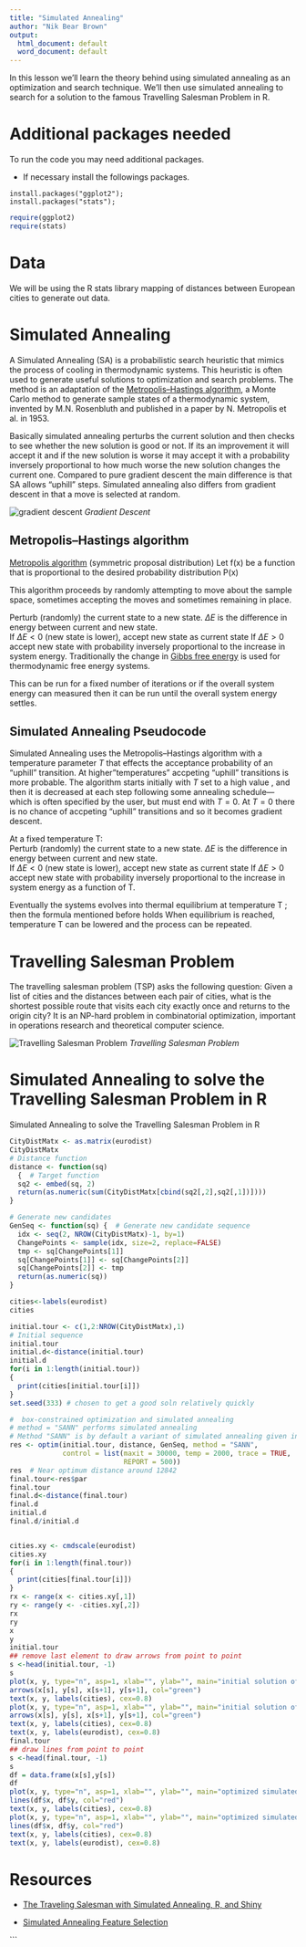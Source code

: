 ```yaml
---
title: "Simulated Annealing"
author: "Nik Bear Brown"
output:
  html_document: default
  word_document: default
---
```


In this lesson we'll learn the theory behind using simulated annealing as an optimization and search technique. We'll then use simulated annealing to search for a solution to the famous Travelling Salesman Problem in R.


# Additional packages needed
 
To run the code you may need additional packages.

* If necessary install the followings packages.

`install.packages("ggplot2");`   
`install.packages("stats");`   

```r
require(ggplot2)
require(stats)
```


# Data

We will be using the R stats library mapping of distances between European cities to generate out data.

# Simulated Annealing

A Simulated Annealing (SA) is a  probabilistic search heuristic that mimics the process of cooling in thermodynamic systems. This heuristic is often used to generate useful solutions to optimization and search problems.  The method is an adaptation of the [Metropolis–Hastings algorithm](https://en.wikipedia.org/wiki/Metropolis%E2%80%93Hastings_algorithm), a Monte Carlo method to generate sample states of a thermodynamic system, invented by M.N. Rosenbluth and published in a paper by N. Metropolis et al. in 1953.

Basically simulated annealing perturbs the current solution  and then checks to see whether the new solution is good or not. If its an improvement it will accept it and if the new solution is worse it may accept it with a probability inversely proportional to how much worse the new solution changes the current one. Compared to pure gradient descent the main difference is that SA allows "uphill" steps. Simulated annealing also differs from gradient descent in that a move is selected at random.


![gradient descent](http://nikbearbrown.com/YouTube/MachineLearning/M07/Gradient_Descent.png)
*Gradient Descent*    

## Metropolis–Hastings algorithm

[Metropolis algorithm](https://en.wikipedia.org/wiki/Metropolis%E2%80%93Hastings_algorithm) (symmetric proposal distribution)
Let f(x) be a function that is proportional to the desired probability distribution P(x) 



This algorithm proceeds by randomly attempting to move about the sample space, sometimes accepting the moves and sometimes remaining in place.


Perturb (randomly) the current state to a new state. 
$\Delta E$ is the difference in energy between current and new state.   
If $\Delta E < 0$ (new state is lower), accept new state as current state
If  $\Delta E > 0$  accept new state with probability inversely proportional to the increase in system energy. Traditionally the change in [Gibbs free energy](https://en.wikipedia.org/wiki/Gibbs_free_energy) is used for thermodynamic free energy systems.

This can be run for a fixed number of iterations or if the overall system energy can measured then it can be run until the overall system energy settles.		


## Simulated Annealing Pseudocode 

Simulated Annealing uses the Metropolis–Hastings algorithm with a temperature parameter $T$ that effects the acceptance probability of an "uphill" transition. At higher"temperatures" accpeting "uphill" transitions is more probable. The algorithm starts initially with $T$ set to a high value , and then it is decreased at each step following some annealing schedule—which is often specified by the user, but must end with $T=0$. At $T=0$ there is no chance of accpeting "uphill" transitions and so it becomes gradient descent.  

At a fixed temperature T:  
Perturb (randomly) the current state to a new state. 
$\Delta E$ is the difference in energy between current and new state.  
If $\Delta E < 0$ (new state is lower), accept new state as current state
If  $\Delta E > 0$  accept new state with probability inversely proportional to the increase in system energy as a function of T.

Eventually the systems evolves into thermal equilibrium at temperature T ; then the formula mentioned before holds When equilibrium is reached, temperature T can be lowered and the process can be repeated.


# Travelling Salesman Problem

The travelling salesman problem (TSP) asks the following question: Given a list of cities and the distances between each pair of cities, what is the shortest possible route that visits each city exactly once and returns to the origin city? It is an NP-hard problem in combinatorial optimization, important in operations research and theoretical computer science.

![Travelling Salesman Problem](http://nikbearbrown.com/YouTube/MachineLearning/M07/TSP.png)
*Travelling Salesman Problem*    

# Simulated Annealing to solve the Travelling Salesman Problem in R

Simulated Annealing to solve the Travelling Salesman Problem in R

```r
CityDistMatx <- as.matrix(eurodist)
CityDistMatx
# Distance function
distance <- function(sq) 
  {  # Target function
  sq2 <- embed(sq, 2)
  return(as.numeric(sum(CityDistMatx[cbind(sq2[,2],sq2[,1])])))
}

# Generate new candidates
GenSeq <- function(sq) {  # Generate new candidate sequence
  idx <- seq(2, NROW(CityDistMatx)-1, by=1)
  ChangePoints <- sample(idx, size=2, replace=FALSE)
  tmp <- sq[ChangePoints[1]]
  sq[ChangePoints[1]] <- sq[ChangePoints[2]]
  sq[ChangePoints[2]] <- tmp
  return(as.numeric(sq))
}

cities<-labels(eurodist)
cities

initial.tour <- c(1,2:NROW(CityDistMatx),1)  
# Initial sequence
initial.tour
initial.d<-distance(initial.tour)
initial.d
for(i in 1:length(initial.tour))
{
  print(cities[initial.tour[i]])  
}  
set.seed(333) # chosen to get a good soln relatively quickly

#  box-constrained optimization and simulated annealing
# method = "SANN" performs simulated annealing
# Method "SANN" is by default a variant of simulated annealing given in Belisle (1992)
res <- optim(initial.tour, distance, GenSeq, method = "SANN",
             control = list(maxit = 30000, temp = 2000, trace = TRUE,
                            REPORT = 500))
res  # Near optimum distance around 12842
final.tour<-res$par
final.tour
final.d<-distance(final.tour)
final.d
initial.d
final.d/initial.d


cities.xy <- cmdscale(eurodist)
cities.xy
for(i in 1:length(final.tour))
{
  print(cities[final.tour[i]])  
}  
rx <- range(x <- cities.xy[,1])
ry <- range(y <- -cities.xy[,2])
rx
ry
x
y
initial.tour
## remove last element to draw arrows from point to point
s <-head(initial.tour, -1)
s
plot(x, y, type="n", asp=1, xlab="", ylab="", main="initial solution of traveling salesman problem")
arrows(x[s], y[s], x[s+1], y[s+1], col="green")
text(x, y, labels(cities), cex=0.8)
plot(x, y, type="n", asp=1, xlab="", ylab="", main="initial solution of traveling salesman problem")
arrows(x[s], y[s], x[s+1], y[s+1], col="green")
text(x, y, labels(cities), cex=0.8)
text(x, y, labels(eurodist), cex=0.8)
final.tour
## draw lines from point to point
s <-head(final.tour, -1)
s
df = data.frame(x[s],y[s])
df
plot(x, y, type="n", asp=1, xlab="", ylab="", main="optimized simulated annealing traveling salesman problem")
lines(df$x, df$y, col="red")
text(x, y, labels(cities), cex=0.8)
plot(x, y, type="n", asp=1, xlab="", ylab="", main="optimized simulated annealing traveling salesman problem")
lines(df$x, df$y, col="red")
text(x, y, labels(cities), cex=0.8)
text(x, y, labels(eurodist), cex=0.8)
```


 
# Resources   


* [The Traveling Salesman with Simulated Annealing, R, and Shiny](http://toddwschneider.com/posts/traveling-salesman-with-simulated-annealing-r-and-shiny/)

* [Simulated Annealing Feature Selection](http://www.r-bloggers.com/simulated-annealing-feature-selection/)




```





